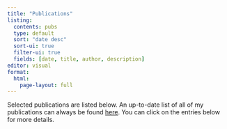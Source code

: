 ```yaml
---
title: "Publications"
listing: 
  contents: pubs
  type: default
  sort: "date desc"
  sort-ui: true
  filter-ui: true
  fields: [date, title, author, description]
editor: visual
format: 
  html: 
    page-layout: full
---
```


Selected publications are listed below. An up-to-date list of all of my publications can always be found [here](https://scholar.google.com/citations?view_op=list_works&hl=en&hl=en&user=gfJENK8AAAAJ&sortby=pubdate&citft=1&email_for_op=ainslie.kylie%40gmail.com). You can click on the entries below for more details.
